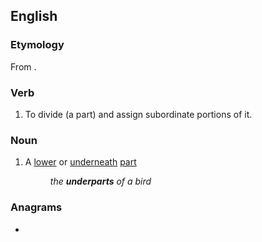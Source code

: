 ==English==

===Etymology===
From {{prefix|under|part|lang=en}}.

===Verb===
{{en-verb}}

# {{lb|en|transitive}} To divide (a part) and assign subordinate portions of it.

===Noun===
{{en-noun}}

# A [[lower]] or [[underneath]] [[part]]
#: ''the '''underparts''' of a bird''

===Anagrams===
* {{anagrams|en|a=adenprrtu|perdurant}}
